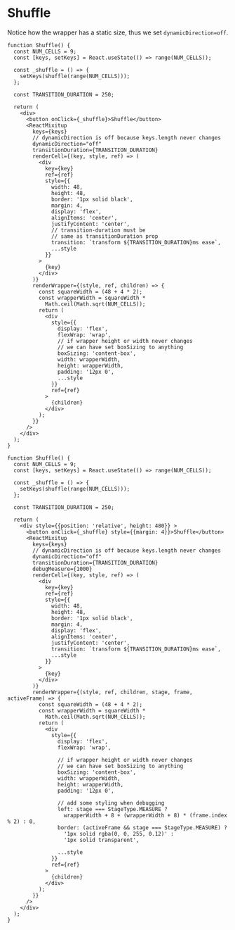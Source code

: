 # Shuffle



Notice how the wrapper has a static size, thus we set `dynamicDirection=off`.

<Tabs>
<TabItem value="shuffle" label="Shuffle">

```tsx live
function Shuffle() {
  const NUM_CELLS = 9;
  const [keys, setKeys] = React.useState(() => range(NUM_CELLS));

  const _shuffle = () => {
    setKeys(shuffle(range(NUM_CELLS)));
  };

  const TRANSITION_DURATION = 250;

  return (
    <div>
      <button onClick={_shuffle}>Shuffle</button>
      <ReactMixitup
        keys={keys}
        // dynamicDirection is off because keys.length never changes
        dynamicDirection="off"
        transitionDuration={TRANSITION_DURATION}
        renderCell={(key, style, ref) => (
          <div
            key={key}
            ref={ref}
            style={{
              width: 48,
              height: 48,
              border: '1px solid black',
              margin: 4,
              display: 'flex',
              alignItems: 'center',
              justifyContent: 'center',
              // transition-duration must be
              // same as transitionDuration prop
              transition: `transform ${TRANSITION_DURATION}ms ease`,
              ...style
            }}
          >
            {key}
          </div>
        )}
        renderWrapper={(style, ref, children) => {
          const squareWidth = (48 + 4 * 2);
          const wrapperWidth = squareWidth *
            Math.ceil(Math.sqrt(NUM_CELLS));
          return (
            <div
              style={{
                display: 'flex',
                flexWrap: 'wrap',
                // if wrapper height or width never changes
                // we can have set boxSizing to anything
                boxSizing: 'content-box',
                width: wrapperWidth,
                height: wrapperWidth,
                padding: '12px 0',
                ...style
              }}
              ref={ref}
            >
              {children}
            </div>
          );
        }}
      />
    </div>
  );
}
```

</TabItem>
<TabItem value="debug" label="Debug">

<DebugTabText />

```tsx live
function Shuffle() {
  const NUM_CELLS = 9;
  const [keys, setKeys] = React.useState(() => range(NUM_CELLS));

  const _shuffle = () => {
    setKeys(shuffle(range(NUM_CELLS)));
  };

  const TRANSITION_DURATION = 250;

  return (
    <div style={{position: 'relative', height: 480}} >
      <button onClick={_shuffle} style={{margin: 4}}>Shuffle</button>
      <ReactMixitup
        keys={keys}
        // dynamicDirection is off because keys.length never changes
        dynamicDirection="off"
        transitionDuration={TRANSITION_DURATION}
        debugMeasure={1000}
        renderCell={(key, style, ref) => (
          <div
            key={key}
            ref={ref}
            style={{
              width: 48,
              height: 48,
              border: '1px solid black',
              margin: 4,
              display: 'flex',
              alignItems: 'center',
              justifyContent: 'center',
              transition: `transform ${TRANSITION_DURATION}ms ease`,
              ...style
            }}
          >
            {key}
          </div>
        )}
        renderWrapper={(style, ref, children, stage, frame, activeFrame) => {
          const squareWidth = (48 + 4 * 2);
          const wrapperWidth = squareWidth *
            Math.ceil(Math.sqrt(NUM_CELLS));
          return (
            <div
              style={{
                display: 'flex',
                flexWrap: 'wrap',

                // if wrapper height or width never changes
                // we can have set boxSizing to anything
                boxSizing: 'content-box',
                width: wrapperWidth,
                height: wrapperWidth,
                padding: '12px 0',

                // add some styling when debugging
                left: stage === StageType.MEASURE ?
                  wrapperWidth + 8 + (wrapperWidth + 8) * (frame.index % 2) : 0,
                border: (activeFrame && stage === StageType.MEASURE) ?
                  '1px solid rgba(0, 0, 255, 0.12)' :
                  '1px solid transparent',

                ...style
              }}
              ref={ref}
            >
              {children}
            </div>
          );
        }}
      />
    </div>
  );
}
```

</TabItem>
</Tabs>
